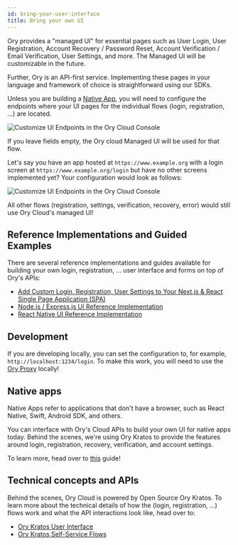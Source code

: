 ```yaml
---
id: bring-your-user-interface
title: Bring your own UI
---
```


Ory provides a "managed UI" for essential pages such as User Login, User Registration, Account Recovery / Password Reset, Account
Verification / Email Verification, User Settings, and more. The Managed UI will be customizable in the future.

Further, Ory is an API-first service. Implementing these pages in your language and framework of choice is straightforward using
our SDKs.

Unless you are building a [Native App](#native-apps), you will need to configure the endpoints where your UI pages for the
individual flows (login, registration, ...) are located.

![Customize UI Endpoints in the Ory Cloud Console](_static/bring-your-user-interface/cloud-config.png)

If you leave fields empty, the Ory cloud Managed UI will be used for that flow.

Let's say you have an app hosted at `https://www.example.org` with a login screen at `https://www.example.org/login` but have no
other screens implemented yet? Your configuration would look as follows:

![Customize UI Endpoints in the Ory Cloud Console](_static/bring-your-user-interface/login-ui.png)

All other flows (registration, settings, verification, recovery, error) would still use Ory Cloud's managed UI!

## Reference Implementations and Guided Examples

There are several reference implementations and guides available for building your own login, registration, ... user interface and
forms on top of Ory's APIs:

- [Add Custom Login, Registration, User Settings to Your Next.js & React Single Page Application (SPA)](https://www.ory.sh/nextjs-authentication-spa-custom-flows-open-source/)
- [Node.js / Express.js UI Reference Implementation](https://github.com/ory/kratos-selfservice-ui-node)
- [React Native UI Reference Implementation](https://github.com/ory/kratos-selfservice-ui-react-native)

## Development

If you are developing locally, you can set the configuration to, for example, `http://localhost:1234/login`. To make this work,
you will need to use the [Ory Proxy](./cli/proxy-and-tunnel) locally!

## Native apps

Native Apps refer to applications that don't have a browser, such as React Native, Swift, Android SDK, and others.

You can interface with Ory's Cloud APIs to build your own UI for native apps today. Behind the scenes, we're using Ory Kratos to
provide the features around login, registration, recovery, verification, and account settings.

To learn more, head over to [this](../getting-started/integrate-auth/react-native) guide!

## Technical concepts and APIs

Behind the scenes, Ory Cloud is powered by Open Source Ory Kratos. To learn more about the technical details of how the (login,
registration, ...) flows work and what the API interactions look like, head over to:

- [Ory Kratos User Interface](https://www.ory.sh/kratos/docs/concepts/ui-user-interface)
- [Ory Kratos Self-Service Flows](https://www.ory.sh/kratos/docs/self-service)
